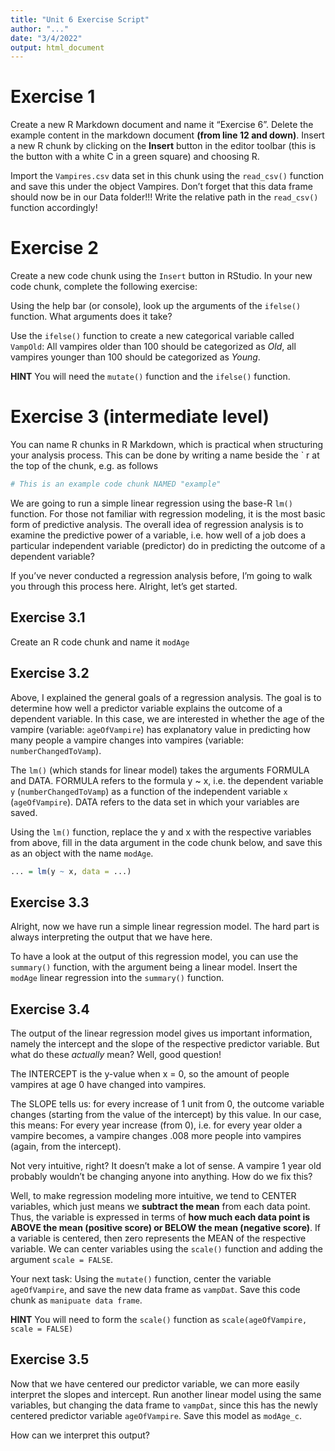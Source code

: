 ```yaml
---
title: "Unit 6 Exercise Script"
author: "..."
date: "3/4/2022"
output: html_document
---
```


# Exercise 1

Create a new R Markdown document and name it "Exercise 6". Delete the example content in the markdown document **(from line 12 and down)**. Insert a new R chunk by clicking on the **Insert** button in the editor toolbar (this is the button with a white C in a green square) and choosing R. 

Import the `Vampires.csv` data set in this chunk using the `read_csv()` function and save this under the object Vampires. Don't forget that this data frame should now be in our Data folder!!! Write the relative path in the `read_csv()` function accordingly!










# Exercise 2

Create a new code chunk using the `Insert` button in RStudio. In your new code chunk, complete the following exercise: 

Using the help bar (or console), look up the arguments of the `ifelse()` function. What arguments does it take?

Use the `ifelse()` function to create a new categorical variable called `VampOld`: All vampires older than 100 should be categorized as *Old*, all vampires younger than 100 should be categorized as *Young*. 

**HINT** You will need the `mutate()` function and the `ifelse()` function. 










# Exercise 3 (intermediate level)

You can name R chunks in R Markdown, which is practical when structuring your analysis process. This can be done by writing a name beside the ` r at the top of the chunk, e.g. as follows

```r

# This is an example code chunk NAMED "example"

```

We are going to run a simple linear regression using the base-R `lm()` function. For those not familiar with regression modeling, it is the most basic form of predictive analysis. The overall idea of regression analysis is to examine the predictive power of a variable, i.e. how well of a job does a particular independent variable (predictor) do in predicting the outcome of a dependent variable?

If you've never conducted a regression analysis before, I'm going to walk you through this process here. 
Alright, let's get started. 

## Exercise 3.1 

Create an R code chunk and name it `modAge`










## Exercise 3.2

Above, I explained the general goals of a regression analysis. The goal is to determine how well a predictor variable explains the outcome of a dependent variable. In this case, we are interested in whether the age of the vampire (variable: `ageOfVampire`) has explanatory value in predicting how many people a vampire changes into vampires (variable: `numberChangedToVamp`). 

The `lm()` (which stands for linear model) takes the arguments FORMULA and DATA. FORMULA refers to the formula y ~ x, i.e. the dependent variable `y` (`numberChangedToVamp`) as a function of the independent variable `x` (`ageOfVampire`). DATA refers to the data set in which your variables are saved. 

Using the `lm()` function, replace the y and x with the respective variables from above, fill in the data argument in the code chunk below, and save this as an object with the name `modAge`. 

```r

... = lm(y ~ x, data = ...)

```










## Exercise 3.3

Alright, now we have run a simple linear regression model. The hard part is always interpreting the output that we have here. 

To have a look at the output of this regression model, you can use the `summary()` function, with the argument being a linear model. Insert the `modAge` linear regression into the `summary()` function. 










## Exercise 3.4

The output of the linear regression model gives us important information, namely the intercept and the slope of the respective predictor variable. But what do these *actually* mean? Well, good question! 

The INTERCEPT is the y-value when x = 0, so the amount of people vampires at age 0 have changed into vampires.

The SLOPE tells us: for every increase of 1 unit from 0, the outcome variable changes (starting from the value of the intercept) by this value. In our case, this means: For every year increase (from 0), i.e. for every year older a vampire becomes, a vampire changes .008 more people into vampires (again, from the intercept). 

Not very intuitive, right? It doesn't make a lot of sense. A vampire 1 year old probably wouldn't be changing anyone into anything. How do we fix this? 

Well, to make regression modeling more intuitive, we tend to CENTER variables, which just means we **subtract the mean** from each data point. Thus, the variable is expressed in terms of **how much each data point is ABOVE the mean (positive score) or BELOW the mean (negative score)**. If a variable is centered, then zero represents the MEAN of the respective variable. We can center variables using the `scale()` function and adding the argument `scale = FALSE`. 

Your next task: 
Using the `mutate()` function, center the variable `ageOfVampire`, and save the new data frame as `vampDat`. Save this code chunk as `manipuate data frame`. 

**HINT** You will need to form the `scale()` function as `scale(ageOfVampire, scale = FALSE)`










## Exercise 3.5

Now that we have centered our predictor variable, we can more easily interpret the slopes and intercept. Run another linear model using the same variables, but changing the data frame to `vampDat`, since this has the newly centered predictor variable `ageOfVampire`. Save this model as `modAge_c`. 

How can we interpret this output?









